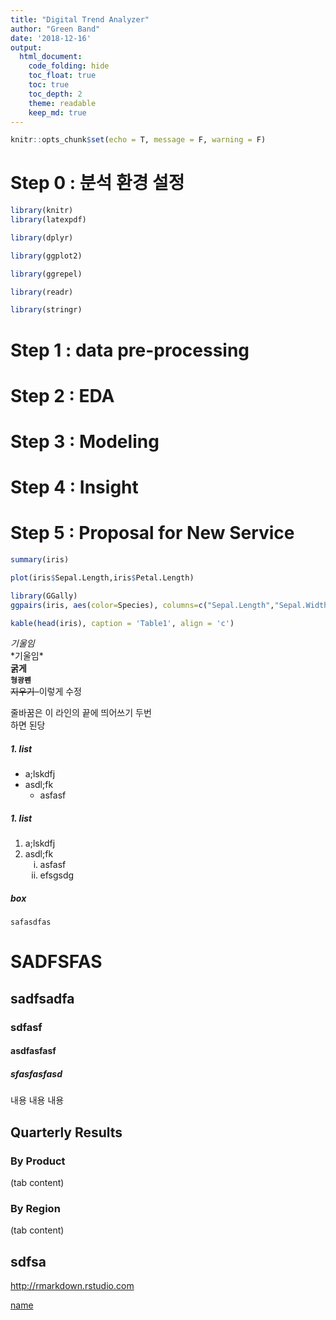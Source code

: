 ```yaml
---
title: "Digital Trend Analyzer"
author: "Green Band"
date: '2018-12-16'
output:
  html_document:
    code_folding: hide
    toc_float: true
    toc: true
    toc_depth: 2
    theme: readable
    keep_md: true
---
```


```r
knitr::opts_chunk$set(echo = T, message = F, warning = F)
```

# Step 0 : 분석 환경 설정

```r
library(knitr)
library(latexpdf)
```

```r
library(dplyr)

library(ggplot2)

library(ggrepel)

library(readr)

library(stringr)
```

# Step 1 : data pre-processing

# Step 2 : EDA

# Step 3 : Modeling

# Step 4 : Insight

# Step 5 : Proposal for New Service




```r
summary(iris)
```



```r
plot(iris$Sepal.Length,iris$Petal.Length)
```

```r
library(GGally)
ggpairs(iris, aes(color=Species), columns=c("Sepal.Length","Sepal.Width","Petal.Length","Petal.Width"))
```


```r
kable(head(iris), caption = 'Table1', align = 'c')
```


*기울임*  
\*기울임*    
**굵게**  
**`형광펜`**  
~~지우기~~--이렇게 수정 


줄바꿈은 이 라인의 끝에 띄어쓰기 두번  
하면 된당 

##### 1. list
  + a;lskdfj
  + asdl;fk
      - asfasf
        
##### 1. list
  1. a;lskdfj
  2. asdl;fk
      i) asfasf
      i) efsgsdg
        
##### box
    safasdfas  


        
        

# SADFSFAS
## sadfsadfa
### sdfasf
#### asdfasfasf
##### sfasfasfasd

내용 내용 내용 

## Quarterly Results {.tabset .tabset-fade .tabset-pills}

### By Product

(tab content)

### By Region

(tab content)

## sdfsa
<http://rmarkdown.rstudio.com>

[name](http://rmarkdown.rstudio.com)